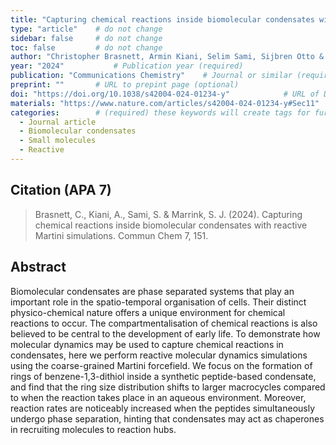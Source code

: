 ```yaml
---
title: "Capturing chemical reactions inside biomolecular condensates with reactive Martini simulations"          # Paper title (required)
type: "article"    # do not change
sidebar: false     # do not change
toc: false         # do not change
author: "Christopher Brasnett, Armin Kiani, Selim Sami, Sijbren Otto & Siewert J. Marrink"         # Paper authors (required)
year: "2024"           # Publication year (required)
publication: "Communications Chemistry"    # Journal or similar (required)
preprint: ""       # URL to prepint page (optional)  
doi: "https://doi.org/10.1038/s42004-024-01234-y"            # URL of DOI (required)  
materials: "https://www.nature.com/articles/s42004-024-01234-y#Sec11"      # URL to suplementary info (optional)
categories:        # (required) these keywords will create tags for further filtering. 
  - Journal article
  - Biomolecular condensates
  - Small molecules
  - Reactive
---
```


<!-- 
The info below is just an example. 

Both fields are required and they have to be replaced with the respective info for each paper. 

Please notice the `> ` symbol before the citation, it gives it additional styling.  
-->

## Citation (APA 7)      

> Brasnett, C., Kiani, A., Sami, S. & Marrink, S. J. (2024). Capturing chemical reactions inside biomolecular condensates with reactive Martini simulations. Commun Chem 7, 151.

## Abstract

Biomolecular condensates are phase separated systems that play an important role in the spatio-temporal organisation of cells. Their distinct physico-chemical nature offers a unique environment for chemical reactions to occur. The compartmentalisation of chemical reactions is also believed to be central to the development of early life. To demonstrate how molecular dynamics may be used to capture chemical reactions in condensates, here we perform reactive molecular dynamics simulations using the coarse-grained Martini forcefield. We focus on the formation of rings of benzene-1,3-dithiol inside a synthetic peptide-based condensate, and find that the ring size distribution shifts to larger macrocycles compared to when the reaction takes place in an aqueous environment. Moreover, reaction rates are noticeably increased when the peptides simultaneously undergo phase separation, hinting that condensates may act as chaperones in recruiting molecules to reaction hubs.